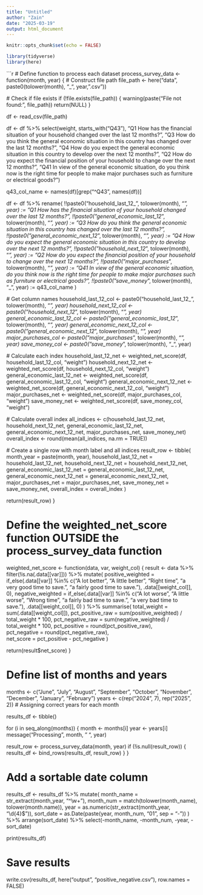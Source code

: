 ---
title: "Untitled"
author: "Zain"
date: "2025-03-19"
output: html_document
---

```{r setup, include=FALSE}
knitr::opts_chunk$set(echo = FALSE)
```

```{r}

library(tidyverse)
library(here)

```



```{r}


# Define function to process each dataset
process_survey_data <- function(month, year) {
  # Construct file path
  file_path <- here("data", paste0(tolower(month), "_", year, ".csv"))
  
  # Check if file exists
  if (!file.exists(file_path)) {
    warning(paste("File not found:", file_path))
    return(NULL)
  }
  
  df <- read_csv(file_path)
  
  
  df <- df %>% 
  select(weight,
         starts_with("Q43"), 
         "Q1 How has the financial situation of your household changed over the last 12 months?",
         "Q3 How do you think the general economic situation in this country has changed over the last 12 months?",
         "Q4 How do you expect the general economic situation in this country to develop over the next 12 months?",
         "Q2 How do you expect the financial position of your household to change over the next 12 months?",
         "Q41 In view of the general economic situation, do you think now is the right time for people to make major purchases such as furniture or electrical goods?")
  
  
  q43_col_name <- names(df)[grep("^Q43", names(df))]

  
  df <- df %>% rename(
  !!paste0("household_last_12_", tolower(month), "_", year) := "Q1 How has the financial situation of your household changed over the last 12 months?",
  !!paste0("general_economic_last_12_", tolower(month), "_", year) := "Q3 How do you think the general economic situation in this country has changed over the last 12 months?",
  !!paste0("general_economic_next_12_", tolower(month), "_", year) := "Q4 How do you expect the general economic situation in this country to develop over the next 12 months?",
  !!paste0("household_next_12_", tolower(month), "_", year) := "Q2 How do you expect the financial position of your household to change over the next 12 months?",
  !!paste0("major_purchases_", tolower(month), "_", year) := "Q41 In view of the general economic situation, do you think now is the right time for people to make major purchases such as furniture or electrical goods?",
   !!paste0("save_money_", tolower(month), "_", year) := q43_col_name
)

  
  
  # Get column names
  household_last_12_col <- paste0("household_last_12_", tolower(month), "_", year)
  household_next_12_col <- paste0("household_next_12_", tolower(month), "_", year)
  general_economic_last_12_col <- paste0("general_economic_last_12_", tolower(month), "_", year)
  general_economic_next_12_col <- paste0("general_economic_next_12_", tolower(month), "_", year)
  major_purchases_col <- paste0("major_purchases_", tolower(month), "_", year)
  save_money_col <- paste0("save_money_", tolower(month), "_", year)  
  
  # Calculate each index
  household_last_12_net <- weighted_net_score(df, household_last_12_col, "weight")
  household_next_12_net <- weighted_net_score(df, household_next_12_col, "weight")
  general_economic_last_12_net <- weighted_net_score(df, general_economic_last_12_col, "weight")
  general_economic_next_12_net <- weighted_net_score(df, general_economic_next_12_col, "weight")
  major_purchases_net <- weighted_net_score(df, major_purchases_col, "weight")
  save_money_net <- weighted_net_score(df, save_money_col, "weight")  
  
  # Calculate overall index
  all_indices <- c(household_last_12_net, household_next_12_net, 
                   general_economic_last_12_net, general_economic_next_12_net, 
                   major_purchases_net, save_money_net)
  overall_index <- round(mean(all_indices, na.rm = TRUE))
  
  # Create a single row with month label and all indices
  result_row <- tibble(
    month_year = paste(month, year),
    household_last_12_net = household_last_12_net,
    household_next_12_net = household_next_12_net,
    general_economic_last_12_net = general_economic_last_12_net,
    general_economic_next_12_net = general_economic_next_12_net,
    major_purchases_net = major_purchases_net,
    save_money_net = save_money_net,
    overall_index = overall_index
  )
  
  return(result_row)
}

# Define the weighted_net_score function OUTSIDE the process_survey_data function
weighted_net_score <- function(data, var, weight_col) {
  result <- data %>%
    filter(!is.na(.data[[var]])) %>%
    mutate(
      positive_weighted = if_else(.data[[var]] %in% c("A lot better", "A little better", "Right time", 
                                                     "a very good time to save.", "a fairly good time to save."), 
                                 .data[[weight_col]], 0),
      negative_weighted = if_else(.data[[var]] %in% c("A lot worse", "A little worse", "Wrong time", 
                                                     "a fairly bad time to save.", "a very bad time to save."), 
                                 .data[[weight_col]], 0)
    ) %>%
    summarise(
      total_weight = sum(.data[[weight_col]]),
      pct_positive_raw = sum(positive_weighted) / total_weight * 100,
      pct_negative_raw = sum(negative_weighted) / total_weight * 100,
      pct_positive = round(pct_positive_raw),  
      pct_negative = round(pct_negative_raw),  
      net_score = pct_positive - pct_negative 
    )
  
  return(result$net_score)
}

# Define list of months and years
months <- c("June", "July", "August", "September", "October", "November", "December", "January", "February")
years <- c(rep("2024", 7), rep("2025", 2))  # Assigning correct years for each month

results_df <- tibble()

for (i in seq_along(months)) {
  month <- months[i]
  year <- years[i]
  message("Processing ", month, " ", year)
  
  result_row <- process_survey_data(month, year)
  if (!is.null(result_row)) {
    results_df <- bind_rows(results_df, result_row)
  }
}

# Add a sortable date column
results_df <- results_df %>%
  mutate(
    month_name = str_extract(month_year, "^\\w+"),
    month_num = match(tolower(month_name), tolower(month.name)),
    year = as.numeric(str_extract(month_year, "\\d{4}$")),
    sort_date = as.Date(paste(year, month_num, "01", sep = "-"))
  ) %>%
  arrange(sort_date) %>%
  select(-month_name, -month_num, -year, -sort_date)


print(results_df)

# Save results

 write.csv(results_df, here("output", "positive_negative.csv"), row.names = FALSE)